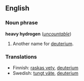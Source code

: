 ==English==
===Noun phrase===
'''heavy hydrogen''' (''[[uncountable]]'')

#Another name for [[deuterium]].

===Translations===
*Finnish: [[raskas vety]], [[deuterium]]
*Swedish: [[tungt väte]], [[deuterium]]
